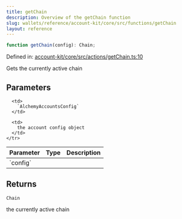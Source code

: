 ```yaml
---
title: getChain
description: Overview of the getChain function
slug: wallets/reference/account-kit/core/src/functions/getChain
layout: reference
---
```


```ts
function getChain(config): Chain;
```

Defined in: [account-kit/core/src/actions/getChain.ts:10](https://github.com/alchemyplatform/aa-sdk/blob/4987bdd63823427c48ec21401b71fa3cfc2d0675/account-kit/core/src/actions/getChain.ts#L10)

Gets the currently active chain

## Parameters

<table>
  <thead>
    <tr>
      <th align="left">Parameter</th>
      <th align="left">Type</th>
      <th align="left">Description</th>
    </tr>
  </thead>

  <tbody>
    <tr>
      <td>
        `config`
      </td>

      <td>
        `AlchemyAccountsConfig`
      </td>

      <td>
        the account config object
      </td>
    </tr>

  </tbody>
</table>

## Returns

`Chain`

the currently active chain
